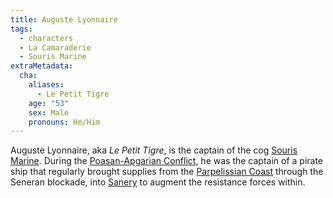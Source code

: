 ```yaml
---
title: Auguste Lyonnaire
tags:
  - characters
  - La Camaraderie
  - Souris Marine
extraMetadata:
  cha:
    aliases:
      - Le Petit Tigre
    age: "53"
    sex: Male
    pronouns: He/Him
---
```


Auguste Lyonnaire, aka *Le Petit Tigre*, is the captain of the cog
[Souris Marine](@/vehicles/souris-marine). During the
[Poasan-Apgarian Conflict](@/events/poasan-apgarian-conflict), he was the
captain of a pirate ship that regularly brought supplies from the
[Parpelissian Coast](../locations/parpelisse.mdx) through the Seneran blockade,
into [Sanery](../locations/sanery.mdx) to augment the resistance forces within.
